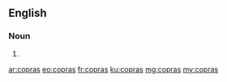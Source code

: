 ==English==

===Noun===
{{head|en}}

# {{plural of|copra}}

[[ar:copras]]
[[eo:copras]]
[[fr:copras]]
[[ku:copras]]
[[mg:copras]]
[[my:copras]]